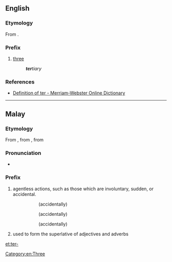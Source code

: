 {{also|Appendix:Variations of "ter"}}
==English==

===Etymology===
From {{etyl|la|en}} {{term|lang=la|ter||three times}}.

===Prefix===
{{en-prefix|sort=ter}}

# [[three]]
#: '''''ter'''tiary''

===References===
* [http://m-w.com/dictionary/ter- Definition of ter - Merriam-Webster Online Dictionary]

[[Category:en:Three]]

----

==Malay==

===Etymology===
From {{etyl|poz-mly-pro|ms}} {{recons|tAr-|lang=poz-mly-pro}}, from {{etyl|poz-pro|ms}} {{recons|taʀ-|lang=poz-pro}}, from {{etyl|map-pro|ms}} {{recons|taʀ-|lang=map-pro}}

===Pronunciation===
* {{IPA|/tə(r)/|lang=ms}}

===Prefix===
{{head|ms|prefix}}

# agentless actions, such as those which are involuntary, sudden, or accidental.
#: {{l|ms|terbaling}}
#:: (accidentally) {{l|en|threw}}
#: {{l|ms|tertidur}}
#:: (accidentally) {{l|en|slept}}
#: {{l|ms|terberi}}
#:: (accidentally) {{l|en|gave}}
# used to form the superlative of adjectives and adverbs
#: {{l|ms|terbesar|'''ter'''besar}}
#:: {{l|en|biggest|big'''est'''}}
#: {{l|ms|terpanjang|'''ter'''panjang}}
#:: {{l|en|longest|long'''est'''}}
#: {{l|ms|tercantik|'''ter'''cantik}}
#:: {{l|en|most beautiful|'''most''' beautiful}}

[[et:ter-]]